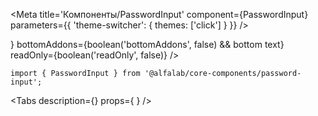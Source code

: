 


<Meta
    title='Компоненты/PasswordInput'
    component={PasswordInput}
    parameters={{ 'theme-switcher': { themes: ['click'] } }}
/>

<!-- Canvas -->

<Story name='PasswordInput'>
    <PasswordInput
        block={boolean('block', false)}
        size={select('size', ['s', 'm', 'l', 'xl'], 's')}
        disabled={boolean('disabled', false)}
        placeholder={text('placeholder', '')}
        label={text('label', '')}
        hint={text('hint', '')}
        error={text('error', '')}
        success={boolean('success', false)}
        leftAddons={boolean('leftAddons', false) && <Icon />}
        bottomAddons={boolean('bottomAddons', false) && <span>bottom text</span>}
        readOnly={boolean('readOnly', false)}
    />
</Story>

<!-- Docs -->

<ComponentHeader
    name='PasswordInput'
    version={version}
    package='@alfalab/core-components/password-input'
    stage={2}
    design='https://www.figma.com/file/uGndMZufgvqxaNQTaNTEjG/B2B-Web-Components?node-id=17757%3A0'
/>

```tsx
import { PasswordInput } from '@alfalab/core-components/password-input';
```

<Tabs
    description={<Description />}
    props={<Props of={PasswordInput} /> }
/>
